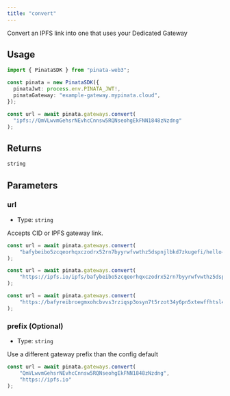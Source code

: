 ```yaml
---
title: "convert"
---
```


Convert an IPFS link into one that uses your Dedicated Gateway

## Usage

```typescript
import { PinataSDK } from "pinata-web3";

const pinata = new PinataSDK({
  pinataJwt: process.env.PINATA_JWT!,
  pinataGateway: "example-gateway.mypinata.cloud",
});

const url = await pinata.gateways.convert(
  "ipfs://QmVLwvmGehsrNEvhcCnnsw5RQNseohgEkFNN1848zNzdng"
);
```

## Returns

```typescript
string
```

## Parameters

### url

- Type: `string`

Accepts CID or IPFS gateway link.

```typescript
const url = await pinata.gateways.convert(
	"bafybeibo5zcqeorhqxczodrx52rn7byyrwfvwthz5dspnjlbkd7zkugefi/hello-1.txt",
);

const url = await pinata.gateways.convert(
	"https://ipfs.io/ipfs/bafybeibo5zcqeorhqxczodrx52rn7byyrwfvwthz5dspnjlbkd7zkugefi/hello-1.txt",
);

const url = await pinata.gateways.convert(
	"https://bafyreibroegmxohcbvvs3rziqsp3osyn7t5rzot34y6pn5xtewffhtsl4e.ipfs.nftstorage.link/metadata.json",
);
```

### prefix (Optional)

- Type: `string`

Use a different gateway prefix than the config default

```typescript
const url = await pinata.gateways.convert(
	"QmVLwvmGehsrNEvhcCnnsw5RQNseohgEkFNN1848zNzdng",
	"https://ipfs.io"
);
```

